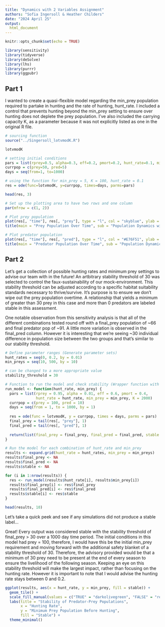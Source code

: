 ```yaml
---
title: "Dynamics with 2 Variables Assignment"
authors: "Sofia Ingersoll & Heather Childers"
date: "2024 April 25"
output:
  html_document
---
```


```r
knitr::opts_chunk$set(echo = TRUE)

library(sensitivity)
library(tidyverse)
library(deSolve)
library(lhs)
library(purrr)
library(ggpubr)
```

## Part 1

I wanted to create a quasi-flexible model regarding the min_prey population required to partake in hunting and the rate of hunting, hunt_rate. I included a control that prevents hunting beyond the min_prey setting to ensure over hunting does not deplete the prey population. I've also included the carrying capacity K, as a parameter because it was not explicitly listed as one in the original R file.

```r
# sourcing function 
source("../Singersoll_lotvmodK.R")

lotvmodK

# setting initial conditions
pars = list(rprey=0.5, alpha=0.3, eff=0.2, pmort=0.2, hunt_rate=0.1, min_prey=5, K=100)
currpop = c(prey=50, pred=5)
days = seq(from=1, to=1000)
```

```r
# using the function for min_prey = 5, K = 100, hunt_rate = 0.1
res = ode(func=lotvmodK, y=currpop, times=days, parms=pars)

head(res, 3)
```

```r
# Set up the plotting area to have two rows and one column
par(mfrow = c(1, 2))

# Plot prey population
plot(res[, "time"], res[, "prey"], type = "l", col = "skyblue", ylab = "Population", xlab = "Time", main = "Prey Population Over Time")
title(main = "Prey Population Over Time", sub = "Population Dynamics with Hunting Effect", col.main = "skyblue")

# Plot predator population
plot(res[, "time"], res[, "pred"], type = "l", col = "#E76F51", ylab = "Population", xlab = "Time", main = "Predator Population Over Time")
title(main = "Predator Population Over Time", sub = "Population Dynamics with Hunting Effect", col.main = "#E76F51")
```

## Part 2

Let's get a collection of possible hunting rates and minimum prey settings to advise our team with in the future! An artbitrary stability threshold of 30 was selected to control the faux-sustainability of our mock-environment. This stability threshold can be adjusted according to a specific habitat suitability standards necessary to thrive/survive. It's purpose is to ensure we don't wipe out the prey population overtime. A relationship that yields a minimum of greater than 30 prey in this case and more than 0 predators are labeled stable in this assessment.

One notable observation from this sensitivity analysis is that all of the different combinations tested round off with a final_prey population of \~66 and final predator pop of \~91. A little more variation is observed in the final_pred column. However it is interesting that we're seeing \~30 individual difference in population size between the two groups and that's similar to our stability threshold.

```r
# Define parameter ranges (Generate parameter sets)
hunt_rates = seq(0, 0.2, by = 0.01)
min_preys = seq(10, 500, by = 10)

# can be changed to a more appropriate value
stability_threshold = 30

# Function to run the model and check stability (Wrapper function with metrics)
run_model <- function(hunt_rate, min_prey) {
  pars = list(rprey = 0.95, alpha = 0.01, eff = 0.6, pmort = 0.4, 
              hunt_rate = hunt_rate, min_prey = min_prey, K = 2000)
  currpop = c(prey = 100, pred = 10)
  days = seq(from = 1, to = 1000, by = 1)
  
  res = ode(func = lotvmodK, y = currpop, times = days, parms = pars)
  final_prey = tail(res[, "prey"], 1)
  final_pred = tail(res[, "pred"], 1)
  
  return(list(final_prey = final_prey, final_pred = final_pred, stable = final_prey > stability_threshold && final_pred > 0))
}

# Run the model for each combination of hunt_rate and min_prey
results <- expand.grid(hunt_rate = hunt_rates, min_prey = min_preys)
results$final_prey <- NA
results$final_pred <- NA
results$stable <- NA

for (i in 1:nrow(results)) {
  res <- run_model(results$hunt_rate[i], results$min_prey[i])
  results$final_prey[i] <- res$final_prey
  results$final_pred[i] <- res$final_pred
  results$stable[i] <- res$stable
}

head(results, 10)
```

Let's take a quick peek and see if any simulations did not produce a stable label...

Great! Every output was considered stable with the stability threshold of final_prey \> 30 over a 1000 day time period. The initial conditions in this model had prey = 100, therefore, I would have this be the initial min_prey requirement and moving forward with the additional safety blanket of a stability threshold of 30. Therefore, the advisory provided would be that a minimum of 30 prey need to be present at the end of every season to ensure the livelihood of the following season. Keeping an eye on this stability threshold will make the largest impact, rather than focusing on the hunting rate. However it is important to note that I would advise the hunting rate stays between 0 and 0.2.

```r
ggplot(results, aes(x = hunt_rate, y = min_prey, fill = stable)) + 
  geom_tile() +
  scale_fill_manual(values = c("TRUE" = "darkolivegreen", "FALSE" = "red4")) +
  labs(title = "Stability of Predator-Prey Populations",
       x = "Hunting Rate",
       y = "Minimum Prey Population Before Hunting",
       fill = "Stable") +
  theme_minimal()
```
